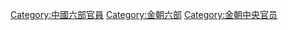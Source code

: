 [[Category:中國六部官員|Category:中國六部官員]]
[[Category:金朝六部|Category:金朝六部]]
[[Category:金朝中央官员|Category:金朝中央官员]]